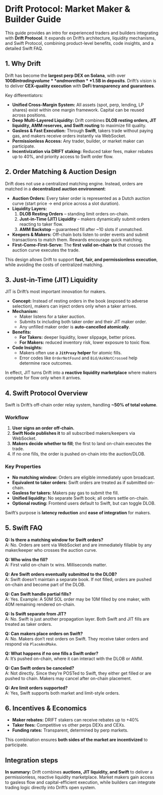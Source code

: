 # Drift Protocol: Market Maker & Builder Guide

This guide provides an intro for experienced traders and builders integrating with **Drift Protocol**. It expands on Drift’s architecture, liquidity mechanisms, and Swift Protocol, combining product-level benefits, code insights, and a detailed Swift FAQ.

## 1. Why Drift

Drift has become the **largest perp DEX on Solana**, with over **$100B in trading volume** and more than **$1.5B in deposits**. Drift’s vision is to deliver **CEX-quality execution** with **DeFi transparency and guarantees**.  

Key differentiators:

- **Unified Cross-Margin System:** All assets (spot, perp, lending, LP shares) exist within one margin framework. Capital can be reused across positions.  
- **Deep Multi-Layered Liquidity:** Drift combines **DLOB resting orders, JIT liquidity, AMM reserves, and Swift routing** to maximize fill quality.  
- **Gasless & Fast Execution:** Through **Swift**, takers trade without paying gas, and makers receive orders instantly via WebSocket.  
- **Permissionless Access:** Any trader, builder, or market maker can participate.  
- **Incentivization via DRIFT staking:** Reduced taker fees, maker rebates up to 40%, and priority access to Swift order flow.  

## 2. Order Matching & Auction Design

Drift does not use a centralized matching engine. Instead, orders are matched in a **decentralized auction environment**:

- **Auction Orders:** Every taker order is represented as a Dutch auction curve (start price → end price across a slot duration).  
- **Liquidity Layers:**  
  1. **DLOB Resting Orders** – standing limit orders on-chain.  
  2. **Just-in-Time (JIT) Liquidity** – makers dynamically submit orders reacting to taker flow.  
  3. **AMM Backstop** – guaranteed fill after ~10 slots if unmatched.  
- **Keepers & Makers:** Off-chain bots listen to order events and submit transactions to match them. Rewards encourage quick matching.  
- **First-Come-First-Serve:** The **first valid on-chain tx** that crosses the auction curve executes the trade.  

This design allows Drift to support **fast, fair, and permissionless execution**, while avoiding the costs of centralized matching.  

## 3. Just-in-Time (JIT) Liquidity

JIT is Drift’s most important innovation for makers.  

- **Concept:** Instead of resting orders in the book (exposed to adverse selection), makers can inject orders only when a taker arrives.  
- **Mechanism:**  
  - Maker listens for a taker auction.  
  - Submits tx including both taker order and their JIT maker order.  
  - Any unfilled maker order is **auto-cancelled atomically**.  
- **Benefits:**  
  - **For Takers:** deeper liquidity, lower slippage, better prices.  
  - **For Makers:** reduced inventory risk, lower exposure to toxic flow.  
- **Code Insights:**  
  - Makers often use a **`JitProxy` helper** for atomic fills.  
  - Error codes like `OrderNotFound` and `Bid/AskNotCrossed` help determine race outcomes.  

In effect, JIT turns Drift into a **reactive liquidity marketplace** where makers compete for flow only when it arrives.  

## 4. Swift Protocol Overview

Swift is Drift’s off-chain order relay system, handling **~50% of total volume**.  

### Workflow
1. **User signs an order off-chain.**  
2. **Swift Node publishes it** to all subscribed makers/keepers via WebSocket.  
3. **Makers decide whether to fill**; the first to land on-chain executes the trade.  
4. If no one fills, the order is pushed on-chain into the auction/DLOB.  

### Key Properties
- **No matching window:** Orders are eligible immediately upon broadcast.  
- **Equivalent to taker orders:** Swift orders are treated as if submitted on-chain.  
- **Gasless for takers:** Makers pay gas to submit the fill.  
- **Unified liquidity:** No separate Swift book; all orders settle on-chain.  
- **Optional routing:** Frontend users default to Swift, but can toggle DLOB.  

Swift’s purpose is **latency reduction** and **ease of integration** for makers.  

## 5. Swift FAQ

**Q: Is there a matching window for Swift orders?**  
A: No. Orders are sent via WebSocket and are immediately fillable by any maker/keeper who crosses the auction curve.  

**Q: Who wins the fill?**  
A: First valid on-chain tx wins. Milliseconds matter.  

**Q: Are Swift orders eventually submitted to the DLOB?**  
A: Swift doesn’t maintain a separate book. If not filled, orders are pushed on-chain and become part of the DLOB.  

**Q: Can Swift handle partial fills?**  
A: Yes. Example: A 50M SOL order may be 10M filled by one maker, with 40M remaining rendered on-chain.  

**Q: Is Swift separate from JIT?**  
A: No. Swift is just another propagation layer. Both Swift and JIT fills are treated as taker orders.  

**Q: Can makers place orders on Swift?**  
A: No. Makers don’t rest orders on Swift. They receive taker orders and respond via `PlaceAndMake`.  

**Q: What happens if no one fills a Swift order?**  
A: It’s pushed on-chain, where it can interact with the DLOB or AMM.  

**Q: Can Swift orders be canceled?**  
A: Not directly. Since they’re POSTed to Swift, they either get filled or are pushed to chain. Makers may cancel after on-chain placement.  

**Q: Are limit orders supported?**  
A: Yes, Swift supports both market and limit-style orders.  

## 6. Incentives & Economics

- **Maker rebates:** DRIFT stakers can receive rebates up to +40%
- **Taker fees:** Competitive vs other perps DEXs and CEXs.  
- **Funding rates:** Transparent, determined by perp markets.  
 
This combination ensures **both sides of the market are incentivized** to participate.  

## Integration steps

**In summary:** Drift combines **auctions, JIT liquidity, and Swift** to deliver a permissionless, reactive liquidity marketplace. Market makers gain access to gasless flow and capital-efficient execution, while builders can integrate trading logic directly into Drift’s open system.  


